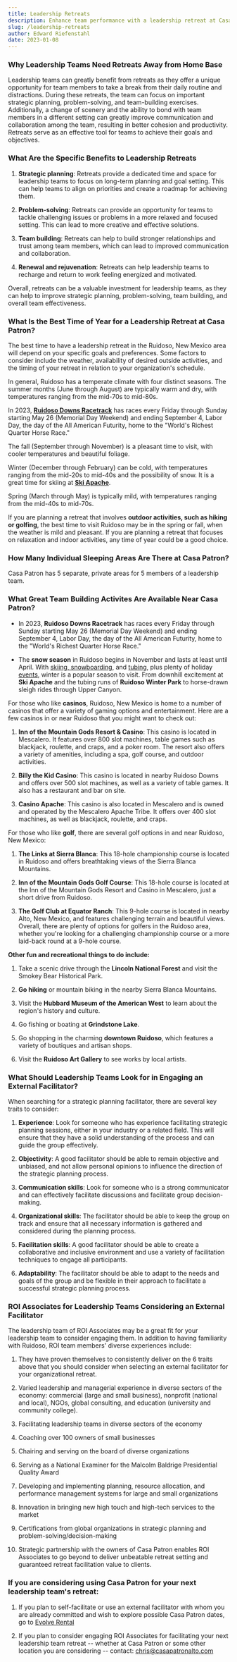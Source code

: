 ```yaml
---
title: Leadership Retreats
description: Enhance team performance with a leadership retreat at Casa Patron. Our dedicated retreats offer strategic planning, problem solving and team building exercises. With 5 private sleeping areas and team-building activities nearby, book now for an unforgettable experience that will improve team cohesion and productivity.
slug: /leadership-retreats
author: Edward Riefenstahl
date: 2023-01-08
---
```


### **Why Leadership Teams Need Retreats Away from Home Base**

Leadership teams can greatly benefit from retreats as they offer a unique opportunity for team members to take a break from their daily routine and distractions. During these retreats, the team can focus on important strategic planning, problem-solving, and team-building exercises. Additionally, a change of scenery and the ability to bond with team members in a different setting can greatly improve communication and collaboration among the team, resulting in better cohesion and productivity. Retreats serve as an effective tool for teams to achieve their goals and objectives.

### **What Are the Specific Benefits to Leadership Retreats**

1.  **Strategic planning**: Retreats provide a dedicated time and space for
    leadership teams to focus on long-term planning and goal setting.
    This can help teams to align on priorities and create a roadmap for
    achieving them.

2.  **Problem-solving**: Retreats can provide an opportunity for teams to
    tackle challenging issues or problems in a more relaxed and focused
    setting. This can lead to more creative and effective solutions.

3.  **Team building**: Retreats can help to build stronger relationships and
    trust among team members, which can lead to improved communication
    and collaboration.

4.  **Renewal and rejuvenation**: Retreats can help leadership teams to
    recharge and return to work feeling energized and motivated.

Overall, retreats can be a valuable investment for leadership teams, as
they can help to improve strategic planning, problem-solving, team
building, and overall team effectiveness.

### **What Is the Best Time of Year for a Leadership Retreat at Casa Patron?**

The best time to have a leadership retreat in the Ruidoso, New Mexico
area will depend on your specific goals and preferences. Some factors to
consider include the weather, availability of desired outside
activities, and the timing of your retreat in relation to your
organization's schedule.

In general, Ruidoso has a temperate climate with four distinct seasons.
The summer months (June through August) are typically warm and dry, with
temperatures ranging from the mid-70s to mid-80s.

In 2023, [**Ruidoso Downs Racetrack**](https://www.raceruidoso.com/) has races every Friday through Sunday starting May 26
(Memorial Day Weekend) and ending September 4, Labor Day, the day of the
All American Futurity, home to the "World's Richest Quarter Horse Race."

The fall (September through November) is a pleasant time to visit, with
cooler temperatures and beautiful foliage.

Winter (December through February) can be cold, with temperatures ranging from the mid-20s to
mid-40s and the possibility of snow. It is a great time for skiing at [**Ski Apache**](https://www.skiapache.com/).

Spring (March through May) is typically mild, with temperatures ranging from the mid-40s to mid-70s.

If you are planning a retreat that involves **outdoor activities, such as
hiking or golfing**, the best time to visit Ruidoso may be in the spring
or fall, when the weather is mild and pleasant. If you are planning a
retreat that focuses on relaxation and indoor activities, any time of
year could be a good choice.

### **How Many Individual Sleeping Areas Are There at Casa Patron?**

Casa Patron has 5 separate, private areas for 5 members of a leadership team.

### **What Great Team Building Activites Are Available Near Casa Patron?**

- In 2023, **Ruidoso Downs Racetrack** has races every Friday through
  Sunday starting May 26 (Memorial Day Weekend) and ending September
  4, Labor Day, the day of the All American Futurity, home to the
  "World's Richest Quarter Horse Race."

- The **snow season** in Ruidoso begins in November and lasts at least
  until April. With [skiing, snowboarding](https://www.discoverruidoso.com/info?tag=Ski%20Apache),
  and [tubing](https://www.discoverruidoso.com/info?tag=Winter%20Park%20Tubing), plus plenty of holiday
  [events](https://www.discoverruidoso.com/calendar-of-events), winter is a popular season to visit. From downhill excitement
  at **Ski Apache** and the tubing runs of **Ruidoso Winter Park** to horse-drawn sleigh rides through Upper Canyon.

For those who like **casinos**, Ruidoso, New Mexico is home to a number of casinos that offer a variety of gaming options and
entertainment. Here are a few casinos in or near Ruidoso that you might want to check out:

1. **Inn of the Mountain Gods Resort & Casino**: This casino is located in Mescalero. It features over 800
   slot machines, table games such as blackjack, roulette, and craps,
   and a poker room. The resort also offers a variety of amenities,
   including a spa, golf course, and outdoor activities.

2. **Billy the Kid Casino**: This casino is located in nearby Ruidoso Downs and
   offers over 500 slot machines, as well as a variety of table games.
   It also has a restaurant and bar on site.

3. **Casino Apache**: This casino is also located in Mescalero and is owned and operated by the
   Mescalero Apache Tribe. It offers over 400 slot machines, as well as
   blackjack, roulette, and craps.

For those who like **golf**, there are several golf options in and near Ruidoso, New Mexico:

1. **The Links at Sierra Blanca**: This
   18-hole championship course is located in Ruidoso and offers
   breathtaking views of the Sierra Blanca Mountains.

2. **Inn of the Mountain Gods Golf Course**: This 18-hole course is located at the Inn
   of the Mountain Gods Resort and Casino in Mescalero, just a short
   drive from Ruidoso.

3. **The Golf Club at Equator Ranch**: This 9-hole
   course is located in nearby Alto, New Mexico, and features
   challenging terrain and beautiful views. Overall, there are plenty
   of options for golfers in the Ruidoso area, whether you're looking
   for a challenging championship course or a more laid-back round at a
   9-hole course.

**Other fun and recreational things to do include:**

1. Take a scenic drive through the **Lincoln National Forest** and visit the Smokey Bear Historical Park.

2. **Go hiking** or mountain biking in the nearby Sierra Blanca Mountains.

3. Visit the **Hubbard Museum of the American West** to learn about the region\'s history and culture.

4. Go fishing or boating at **Grindstone Lake**.

5. Go shopping in the charming **downtown Ruidoso**, which features a variety of boutiques and artisan shops.

6. Visit the **Ruidoso Art Gallery** to see works by local artists.

### **What Should Leadership Teams Look for in Engaging an External Facilitator?**

When searching for a strategic planning facilitator, there are several key traits to consider:

1.  **Experience**: Look for someone who has experience facilitating
    strategic planning sessions, either in your industry or a related
    field. This will ensure that they have a solid understanding of the
    process and can guide the group effectively.

2.  **Objectivity**: A good facilitator should be able to remain
    objective and unbiased, and not allow personal opinions to influence
    the direction of the strategic planning process.

3.  **Communication skills**: Look for someone who is a strong
    communicator and can effectively facilitate discussions and
    facilitate group decision-making.

4.  **Organizational skills**: The facilitator should be able to keep
    the group on track and ensure that all necessary information is
    gathered and considered during the planning process.

5.  **Facilitation skills**: A good facilitator should be able to
    create a collaborative and inclusive environment and use a variety
    of facilitation techniques to engage all participants.

6.  **Adaptability**: The facilitator should be able to adapt to the
    needs and goals of the group and be flexible in their approach to
    facilitate a successful strategic planning process.

### **ROI Associates for Leadership Teams Considering an External Facilitator**

The leadership team of ROI Associates may be a great fit for your leadership team to consider engaging them. In addition to having
familiarity with Ruidoso, ROI team members' diverse experiences include:

1.  They have proven themselves to consistently deliver on the 6 traits above that you should consider when selecting an external
    facilitator for your organizational retreat.

2.  Varied leadership and managerial experience in diverse sectors of the economy: commercial (large and small business), nonprofit
    (national and local), NGOs, global consulting, and education (university and community college).

3.  Facilitating leadership teams in diverse sectors of the economy

4.  Coaching over 100 owners of small businesses

5.  Chairing and serving on the board of diverse organizations

6.  Serving as a National Examiner for the Malcolm Baldrige Presidential Quality Award

7.  Developing and implementing planning, resource allocation, and performance management systems for large and small organizations

8.  Innovation in bringing new high touch and high-tech services to the market

9.  Certifications from global organizations in strategic planning and problem-solving/decision-making

10. Strategic partnership with the owners of Casa Patron enables ROI Associates to go beyond to deliver unbeatable retreat setting and guaranteed retreat facilitation value to clients.

### **If you are considering using Casa Patron for your next leadership team's retreat:**

1.  If you plan to self-facilitate or use an external facilitator with whom you are already committed and wish to explore possible Casa
    Patron dates, go to [Evolve Rental](https://evolve.com/vacation-rentals/us/nm/alto/449305)

2.  If you plan to consider engaging ROI Associates for facilitating your next leadership team retreat -- whether at Casa Patron or some
    other location you are considering -- contact: [chris@casapatronalto.com](mailto:chris@casapatronalto.com)
